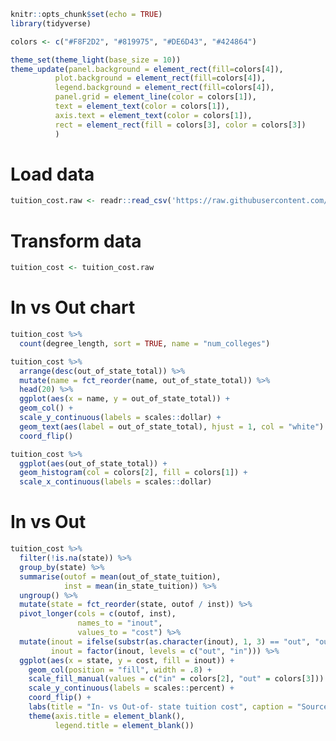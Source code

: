 ```r
knitr::opts_chunk$set(echo = TRUE)
library(tidyverse)

colors <- c("#F8F2D2", "#819975", "#DE6D43", "#424864")

theme_set(theme_light(base_size = 10))
theme_update(panel.background = element_rect(fill=colors[4]),
          plot.background = element_rect(fill=colors[4]),
          legend.background = element_rect(fill=colors[4]),
          panel.grid = element_line(color = colors[1]),
          text = element_text(color = colors[1]),
          axis.text = element_text(color = colors[1]),
          rect = element_rect(fill = colors[3], color = colors[3])
          )
```

# Load data

```r
tuition_cost.raw <- readr::read_csv('https://raw.githubusercontent.com/rfordatascience/tidytuesday/master/data/2020/2020-03-10/tuition_cost.csv')
```

# Transform data
```r
tuition_cost <- tuition_cost.raw
```

# In vs Out chart
```r
tuition_cost %>%
  count(degree_length, sort = TRUE, name = "num_colleges")

tuition_cost %>%
  arrange(desc(out_of_state_total)) %>%
  mutate(name = fct_reorder(name, out_of_state_total)) %>%
  head(20) %>%
  ggplot(aes(x = name, y = out_of_state_total)) +
  geom_col() +
  scale_y_continuous(labels = scales::dollar) +
  geom_text(aes(label = out_of_state_total), hjust = 1, col = "white") +
  coord_flip()

tuition_cost %>%
  ggplot(aes(out_of_state_total)) +
  geom_histogram(col = colors[2], fill = colors[1]) +
  scale_x_continuous(labels = scales::dollar)
```

# In vs Out
```r
tuition_cost %>%
  filter(!is.na(state)) %>%
  group_by(state) %>%
  summarise(outof = mean(out_of_state_tuition),
            inst = mean(in_state_tuition)) %>%
  ungroup() %>%
  mutate(state = fct_reorder(state, outof / inst)) %>%
  pivot_longer(cols = c(outof, inst), 
               names_to = "inout",
               values_to = "cost") %>%
  mutate(inout = ifelse(substr(as.character(inout), 1, 3) == "out", "out", "in"),
         inout = factor(inout, levels = c("out", "in"))) %>%
  ggplot(aes(x = state, y = cost, fill = inout)) +
    geom_col(position = "fill", width = .8) +
    scale_fill_manual(values = c("in" = colors[2], "out" = colors[3])) +
    scale_y_continuous(labels = scales::percent) +
    coord_flip() +
    labs(title = "In- vs Out-of- state tuition cost", caption = "Source of data: tuitiontracker.org") +
    theme(axis.title = element_blank(),
          legend.title = element_blank())
```

